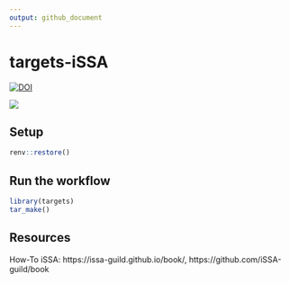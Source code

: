 ```yaml
---
output: github_document
---
```


# targets-iSSA

[![DOI](https://zenodo.org/badge/DOI/10.5281/zenodo.6423519.svg)](https://doi.org/10.5281/zenodo.6423519)


![](README_files/figure-gfm/viz.png)

## Setup

```r
renv::restore()
```


## Run the workflow

```r
library(targets)
tar_make()
```


## Resources

How-To iSSA: https://issa-guild.github.io/book/, https://github.com/iSSA-guild/book
